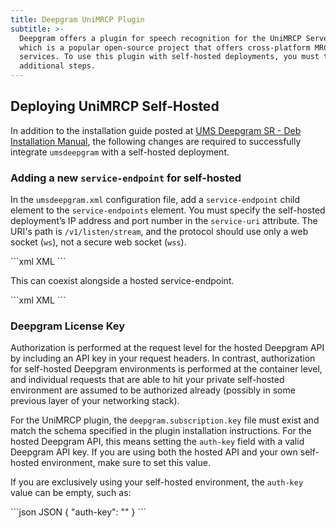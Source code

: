 ```yaml
---
title: Deepgram UniMRCP Plugin
subtitle: >-
  Deepgram offers a plugin for speech recognition for the UniMRCP Server (UMS),
  which is a popular open-source project that offers cross-platform MRCP
  services. To use this plugin with self-hosted deployments, you must take some
  additional steps.
---
```



## Deploying UniMRCP Self-Hosted

In addition to the installation guide posted at [UMS Deepgram SR - Deb Installation Manual](https://docs.unispeech.io/en/ums/deepgram/speech-recog/install-deb), the following changes are required to successfully integrate `umsdeepgram` with a self-hosted deployment.

### Adding a new `service-endpoint` for self-hosted

In the `umsdeepgram.xml` configuration file, add a `service-endpoint` child element to the `service-endpoints` element. You must specify the self-hosted deployment’s IP address and port number in the `service-uri` attribute. The URI's path is `/v1/listen/stream`, and the protocol should use only a web socket (`ws`), not a secure web socket (`wss`).

<CodeGroup>
  ```xml XML
  <service-endpoints load-balancing="round-robin" fail-over="true">
        <service-endpoint enable="true" service-uri="ws://SELF_HOSTED_IP_ADDRESS:SELF_HOSTED_PORT/v1/listen/stream"/>
  </service-endpoints>
  ```
</CodeGroup>

This can coexist alongside a hosted service-endpoint.

<CodeGroup>
  ```xml XML
  <service-endpoints load-balancing="round-robin" fail-over="true">
        <service-endpoint enable="true" service-uri="ws://SELF_HOSTED_IP_ADDRESS:SELF_HOSTED_PORT/v1/listen/stream"/>
        <service-endpoint enable="true" service-uri="wss://api.deepgram.com/v1/listen"/>
  </service-endpoints>
  ```
</CodeGroup>

### Deepgram License Key

Authorization is performed at the request level for the hosted Deepgram API by including an API key in your request headers. In contrast, authorization for self-hosted Deepgram environments is performed at the container level, and individual requests that are able to hit your private self-hosted environment are assumed to be authorized already (possibly in some previous layer of your networking stack).

For the UniMRCP plugin, the `deepgram.subscription.key` file must exist and match the schema specified in the plugin installation instructions. For the hosted Deepgram API, this means setting the `auth-key` field with a valid Deepgram API key. If you are using both the hosted API and your own self-hosted environment, make sure to set this value.

If you are exclusively using your self-hosted environment, the `auth-key` value can be empty, such as:

<CodeGroup>
  ```json JSON
  {
  	"auth-key": ""
  }
  ```
</CodeGroup>
